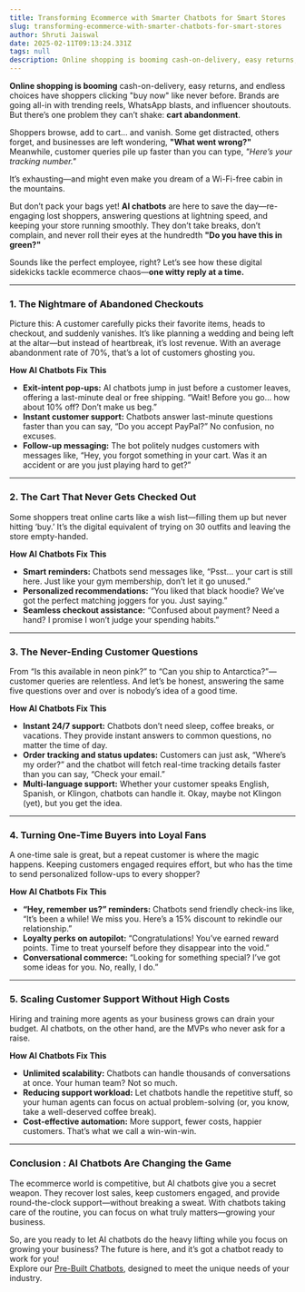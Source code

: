 ```yaml
---
title: Transforming Ecommerce with Smarter Chatbots for Smart Stores
slug: transforming-ecommerce-with-smarter-chatbots-for-smart-stores
author: Shruti Jaiswal
date: 2025-02-11T09:13:24.331Z
tags: null
description: Online shopping is booming cash-on-delivery, easy returns, and endless choices have shoppers clicking "buy now" like never before. Brands are going all-in with trending reels, WhatsApp blasts, and influencer shoutouts. But there’s one problem they can’t shake - cart abandonment
---
```



**Online shopping is booming** cash-on-delivery, easy returns, and endless choices have shoppers clicking "buy now" like never before. Brands are going all-in with trending reels, WhatsApp blasts, and influencer shoutouts. But there’s one problem they can’t shake: **cart abandonment**.

Shoppers browse, add to cart… and vanish. Some get distracted, others forget, and businesses are left wondering, **"What went wrong?"** Meanwhile, customer queries pile up faster than you can type, *"Here’s your tracking number."*

It’s exhausting—and might even make you dream of a Wi-Fi-free cabin in the mountains.

But don’t pack your bags yet\! **AI chatbots** are here to save the day—re-engaging lost shoppers, answering questions at lightning speed, and keeping your store running smoothly. They don’t take breaks, don’t complain, and never roll their eyes at the hundredth **"Do you have this in green?"**

Sounds like the perfect employee, right? Let’s see how these digital sidekicks tackle ecommerce chaos—**one witty reply at a time.**

---

### **1\. The Nightmare of Abandoned Checkouts**

Picture this: A customer carefully picks their favorite items, heads to checkout, and suddenly vanishes. It’s like planning a wedding and being left at the altar—but instead of heartbreak, it’s lost revenue. With an average abandonment rate of 70%, that’s a lot of customers ghosting you.

**How AI Chatbots Fix This**

* **Exit-intent pop-ups:** AI chatbots jump in just before a customer leaves, offering a last-minute deal or free shipping. “Wait\! Before you go… how about 10% off? Don’t make us beg.”  
* **Instant customer support:** Chatbots answer last-minute questions faster than you can say, “Do you accept PayPal?” No confusion, no excuses.  
* **Follow-up messaging:** The bot politely nudges customers with messages like, “Hey, you forgot something in your cart. Was it an accident or are you just playing hard to get?”

---

###  **2\. The Cart That Never Gets Checked Out**

Some shoppers treat online carts like a wish list—filling them up but never hitting ‘buy.’ It’s the digital equivalent of trying on 30 outfits and leaving the store empty-handed.

**How AI Chatbots Fix This**

* **Smart reminders:** Chatbots send messages like, “Psst… your cart is still here. Just like your gym membership, don’t let it go unused.”  
* **Personalized recommendations:** “You liked that black hoodie? We’ve got the perfect matching joggers for you. Just saying.”  
* **Seamless checkout assistance:** “Confused about payment? Need a hand? I promise I won’t judge your spending habits.”

---

### **3\. The Never-Ending Customer Questions**

From “Is this available in neon pink?” to “Can you ship to Antarctica?”—customer queries are relentless. And let’s be honest, answering the same five questions over and over is nobody’s idea of a good time.

**How AI Chatbots Fix This**

* **Instant 24/7 support:** Chatbots don’t need sleep, coffee breaks, or vacations. They provide instant answers to common questions, no matter the time of day.  
* **Order tracking and status updates:** Customers can just ask, “Where’s my order?” and the chatbot will fetch real-time tracking details faster than you can say, “Check your email.”  
* **Multi-language support:** Whether your customer speaks English, Spanish, or Klingon, chatbots can handle it. Okay, maybe not Klingon (yet), but you get the idea.

---

### **4\. Turning One-Time Buyers into Loyal Fans**

A one-time sale is great, but a repeat customer is where the magic happens. Keeping customers engaged requires effort, but who has the time to send personalized follow-ups to every shopper?

**How AI Chatbots Fix This**

* **“Hey, remember us?” reminders:** Chatbots send friendly check-ins like, “It’s been a while\! We miss you. Here’s a 15% discount to rekindle our relationship.”  
* **Loyalty perks on autopilot:** “Congratulations\! You’ve earned reward points. Time to treat yourself before they disappear into the void.”  
* **Conversational commerce:** “Looking for something special? I’ve got some ideas for you. No, really, I do.”

---

### **5\. Scaling Customer Support Without High Costs**

Hiring and training more agents as your business grows can drain your budget. AI chatbots, on the other hand, are the MVPs who never ask for a raise.

**How AI Chatbots Fix This**

* **Unlimited scalability:** Chatbots can handle thousands of conversations at once. Your human team? Not so much.  
* **Reducing support workload:** Let chatbots handle the repetitive stuff, so your human agents can focus on actual problem-solving (or, you know, take a well-deserved coffee break).  
* **Cost-effective automation:** More support, fewer costs, happier customers. That’s what we call a win-win-win.

---

### **Conclusion : AI Chatbots Are Changing the Game**

The ecommerce world is competitive, but AI chatbots give you a secret weapon. They recover lost sales, keep customers engaged, and provide round-the-clock support—without breaking a sweat. With chatbots taking care of the routine, you can focus on what truly matters—growing your business. 

So, are you ready to let AI chatbots do the heavy lifting while you focus on growing your business? The future is here, and it’s got a chatbot ready to work for you\!   
Explore our [Pre-Built Chatbots](https://msg91.com/demochatbot), designed to meet the unique needs of your industry.

